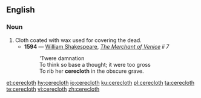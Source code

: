 ==English==

===Noun===
{{en-noun}}

# Cloth coated with wax used for covering the dead.
#* '''1594''' — [[w:William Shakespeare|William Shakespeare]], ''[[s:The Merchant of Venice|The Merchant of Venice]] ii 7''
#*: 'Twere damnation<br>To think so base a thought; it were too gross<br>To rib her '''cerecloth''' in the obscure grave.

[[et:cerecloth]]
[[hy:cerecloth]]
[[io:cerecloth]]
[[ku:cerecloth]]
[[pl:cerecloth]]
[[ta:cerecloth]]
[[te:cerecloth]]
[[vi:cerecloth]]
[[zh:cerecloth]]